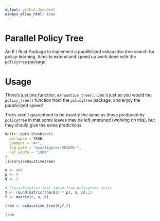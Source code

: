 ```yaml
---
output: github_document
always_allow_html: true
---
```


# Parallel Policy Tree

An R / Rust Package to implement a parallelized exhaustive tree search for
policy-learning. Aims to extend and speed up work done with the `policytree`
package.

# Usage

There's just one function, `exhaustive_tree()`. Use it just as you would the
`policy_tree()` function from the `policytree` package, and enjoy the parallelized speed!

Trees aren't guaranteed to be exactly the same as those produced by
`policytree` in that some leaves may be left unpruned (working on this), but
they should give the same predictions.

```r
knitr::opts_chunk$set(
  collapse = TRUE,
  comment = "#>",
  fig.path = "man/figures/README-",
  out.width = "100%"
)
library(exhaustivetree)
```

```r

n <- 400
p <- 4
d <- 3

# Classification task taken from policytree tests
X <- round(matrix(rnorm(n * p), n, p),2)
Y <- matrix(0, n, d)

tree <- exhaustive_tree(X,Y,2)

tree

```



